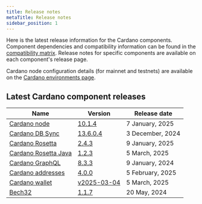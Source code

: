 ```yaml
---
title: Release notes
metaTitle: Release notes
sidebar_position: 1
---
```


Here is the latest release information for the Cardano components. Component
dependencies and compatibility information can be found in the
[compatibility matrix](/developer-resources/release-notes/comp-matrix). Release
notes for specific components are available on each component's release page.

Cardano node configuration details (for mainnet and testnets) are available on
the
[Cardano environments page](https://book.world.dev.cardano.org/environments.html).

## Latest Cardano component releases

| Name                                                                               | Version                                                                                      | Release date      |
|------------------------------------------------------------------------------------|----------------------------------------------------------------------------------------------|-------------------|
| [Cardano node](https://github.com/IntersectMBO/cardano-node)                       | [10.1.4](https://github.com/IntersectMBO/cardano-node/releases/tag/10.1.4)                   | 7 January, 2025   |
| [Cardano DB Sync](https://github.com/IntersectMBO/cardano-db-sync)                 | [13.6.0.4](https://github.com/IntersectMBO/cardano-db-sync/releases/tag/13.6.0.4)            | 3 December, 2024  |
| [Cardano Rosetta](https://github.com/cardano-foundation/cardano-rosetta)           | [2.4.3](https://github.com/cardano-foundation/cardano-rosetta/releases/tag/2.4.3)            | 9 January, 2025  |
| [Cardano Rosetta Java](https://github.com/cardano-foundation/cardano-rosetta-java) | [1.2.3](https://github.com/cardano-foundation/cardano-rosetta-java/releases/tag/1.2.3)       | 5 March, 2025  |
| [Cardano GraphQL](https://github.com/cardano-foundation/cardano-graphql)           | [8.3.3](https://github.com/cardano-foundation/cardano-graphql/releases/tag/8.3.3)            | 9 January, 2024  |
| [Cardano addresses](https://github.com/IntersectMBO/cardano-addresses)             | [4.0.0](https://github.com/IntersectMBO/cardano-addresses/releases/tag/4.0.0)                | 5 February, 2025   |
| [Cardano wallet](https://github.com/cardano-foundation/cardano-wallet)             | [v2025-03-04](https://github.com/cardano-foundation/cardano-wallet/releases/tag/v2025-03-04) | 5 March, 2025 |
| [Bech32](https://github.com/IntersectMBO/bech32)                                   | [1.1.7](https://github.com/IntersectMBO/bech32/releases/tag/v1.1.7)                          | 20 May, 2024      |
